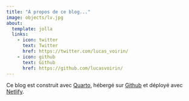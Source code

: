 ```yaml
---
title: "À propos de ce blog..."
image: objects/lv.jpg
about:
  template: jolla
  links:
    - icon: twitter
      text: Twitter
      href: https://twitter.com/lucas_voirin/
    - icon: github
      text: Github
      href: https://github.com/lucasvoirin/
---
```


Ce blog est construit avec [Quarto](https://quarto.org/), hébergé sur [Github](https://github.com) et déployé avec [Netlify](https://www.netlify.com/).
